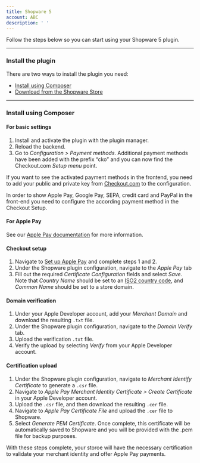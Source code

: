 ```yaml
--- 
title: Shopware 5
account: ABC
description: ' '
---
```


Follow the steps below so you can start using your Shopware 5 plugin.

---

### Install the plugin

There are two ways to install the plugin you need:

- [Install using Composer](#Install_using_Composer)
- [Download from the Shopware Store](https://docs.shopware.com/en/shopware-5-en/plugins)

---

### Install using Composer

#### For basic settings

1.  Install and activate the plugin with the plugin manager.
2.  Reload the backend.
3.  Go to _Configuration > Payment methods_. Additional payment methods have been added with the prefix “cko” and you can now find the Checkout.com _Setup menu_ point.

If you want to see the activated payment methods in the frontend, you need to add your public and private key from [Checkout.com](http://checkout.com/) to the configuration.

<TipBox variant="note">

In order to show Apple Pay, Google Pay, SEPA, credit card and PayPal in the front-end you need to configure the according payment method in the Checkout Setup.

</TipBox>

#### For Apple Pay

<TipBox variant="info">

See our [Apple Pay documentation](/payments/payment-methods/wallets/apple-pay) for more information.

</TipBox>

#### Checkout setup

1. Navigate to [Set up Apple Pay](/payments/payment-methods/wallets/apple-pay/set-up-apple-pay) and complete steps 1 and 2.
2. Under the Shopware plugin configuration, navigate to the _Apple Pay_ tab
3. Fill out the required _Certificate Configuration_ fields and select _Save_. Note that _Country Name_ should be set to an [ISO2 country code](/resources/codes/country-codes), and _Common Name_ should be set to a store domain.

#### Domain verification

1. Under your Apple Developer account, add your _Merchant Domain_ and download the resulting `.txt` file.
2. Under the Shopware plugin configuration, navigate to the _Domain Verify_ tab.
3. Upload the verification `.txt` file.
4. Verify the upload by selecting _Verify_ from your Apple Developer account.

#### Certification upload

1. Under the Shopware plugin configuration, navigate to _Merchant Identify Certificate_ to generate a `.csr` file.
2. Navigate to _Apple Pay Merchant Identity Certificate > Create Certificate_ in your Apple Developer account. 
3. Upload the `.csr` file, and then download the resulting `.cer` file.
4. Navigate to _Apple Pay Certificate File_ and upload the `.cer` file to Shopware.
5. Select _Generate PEM Certificate_. Once complete, this certificate will be automatically saved to Shopware and you will be provided with the .pem file for backup purposes.

With these steps complete, your storoe will have the necessary certification to validate your merchant identity and offer Apple Pay payments.